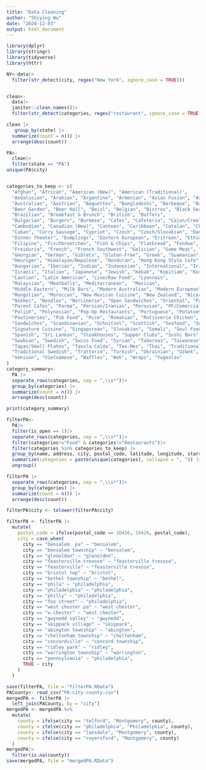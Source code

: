 ```yaml
---
title: "Data Cleaning"
author: "Shiying Wu"
date: "2024-12-03"
output: html_document
---
```


```r
library(dplyr)
library(stringr)
library(tidyverse)
library(httr)  
```
```r
NY<-data|>
  filter(str_detect(city, regex("New York", ignore_case = TRUE)))


clean<-
  data|>
  janitor::clean_names()|>
  filter(str_detect(categories, regex("restaurant", ignore_case = TRUE))) 

clean |>
   group_by(state) |>
  summarize(count = n()) |>
  arrange(desc(count))

PA<-
  clean|>
  filter(state == "PA") 
unique(PA$city)


categories_to_keep <- c(
  "Afghan", "African", "American (New)", "American (Traditional)", 
  "Andalusian", "Arabian", "Argentine", "Armenian", "Asian Fusion", "Asturian", 
  "Australian", "Austrian", "Baguettes", "Bangladeshi", "Barbeque", "Basque", "Bavarian", 
  "Beer Garden", "Beer Hall", "Beisl", "Belgian", "Bistros", "Black Sea", "Brasseries", 
  "Brazilian", "Breakfast & Brunch", "British", "Buffets", 
  "Bulgarian", "Burgers", "Burmese", "Cafes", "Cafeteria", "Cajun/Creole", 
  "Cambodian", "Canadian (New)", "Canteen", "Caribbean", "Catalan", "Cheesesteaks", "Chicken Shop", "Chicken Wings", "Chilean", "Chinese", "Comfort Food", "Corsican", "Creperies", 
  "Cuban", "Curry Sausage", "Cypriot", "Czech", "Czech/Slovakian", "Danish", "Delis", "Diners", 
  "Dinner Theater", "Dumplings", "Eastern European", "Eritrean", "Ethiopian", "Fast Food", 
  "Filipino", "Fischbroetchen", "Fish & Chips", "Flatbread", "Fondue", "Food Court", "Food Stands", 
  "Freiduria", "French", "French Southwest", "Galician", "Game Meat", "Gastropubs", 
  "Georgian", "German", "Giblets", "Gluten-Free", "Greek", "Guamanian", "Halal", "Hawaiian", 
  "Heuriger", "Himalayan/Nepalese", "Honduran", "Hong Kong Style Cafe", "Hot Dogs", "Hot Pot", 
  "Hungarian", "Iberian", "Indian", "Indonesian", "International", "Irish", "Island Pub", 
  "Israeli", "Italian", "Japanese", "Jewish", "Kebab", "Kopitiam", "Korean", "Kosher", "Kurdish", "Laos", 
  "Laotian", "Latin American", "Live/Raw Food", "Lyonnais", 
  "Malaysian", "Meatballs", "Mediterranean",  "Mexican",
  "Middle Eastern", "Milk Bars", "Modern Australian", "Modern European", 
  "Mongolian", "Moroccan", "New Mexican Cuisine", "New Zealand", "Nicaraguan", "Night Food", 
  "Nikkei", "Noodles", "Norcinerie", "Open Sandwiches", "Oriental", "Pakistani", "Pan Asian", 
  "Parent Cafes", "Parma", "Persian/Iranian", "Peruvian", "PF/Comercial", "Pita", "Pizza", 
  "Polish", "Polynesian", "Pop-Up Restaurants", "Portuguese", "Potatoes", 
  "Poutineries", "Pub Food", "Rice", "Romanian", "Rotisserie Chicken", "Russian", "Salad", 
  "Sandwiches", "Scandinavian", "Schnitzel", "Scottish", "Seafood", "Serbo Croatian", 
  "Signature Cuisine", "Singaporean", "Slovakian", "Somali", "Soul Food", "Soup", "Southern", 
  "Spanish", "Sri Lankan", "Steakhouses", "Supper Clubs", "Sushi Bars", 
  "Swabian", "Swedish", "Swiss Food", "Syrian", "Tabernas", "Taiwanese", "Tapas Bars", 
  "Tapas/Small Plates", "Tavola Calda", "Tex-Mex", "Thai", "Traditional Norwegian", 
  "Traditional Swedish", "Trattorie", "Turkish", "Ukrainian", "Uzbek", "Vegan", "Vegetarian", 
  "Venison", "Vietnamese", "Waffles", "Wok", "Wraps", "Yugoslav"
)
category_summary<-
  PA |>
  separate_rows(categories, sep = ",\\s*")|>
  group_by(categories) |>
  summarize(count = n()) |>
  arrange(desc(count))

print(category_summary)

filterPA<-
  PA|>
  filter(is_open == 1)|>
  separate_rows(categories, sep = ",\\s*")|>
  filter(categories!="Food" & categories!="Restaurants")|>
  filter(categories %in% categories_to_keep) |>
  group_by(name, address, city, postal_code, latitude, longitude, stars, review_count, attributes, hours) |>  
  summarize(categories = paste(unique(categories), collapse = ", ")) |> 
  ungroup()

filterPA |>
  separate_rows(categories, sep = ",\\s*")|>
  group_by(categories) |>
  summarize(count = n()) |>
  arrange(desc(count))

filterPA$city <- tolower(filterPA$city)

filterPA <- filterPA |>
  mutate(
    postal_code = ifelse(postal_code == 10426, 19426, postal_code),
    city = case_when(
      city == "bensalem. pa" ~ "bensalem",
      city == "bensalem township" ~ "bensalem",
      city == "glenoldan" ~ "glenolden",
      city == "feasterville-trevose" ~ "feasterville trevose",
      city == "feasterville" ~ "feasterville trevose",
      city == "bristol twp" ~ "bristol",
      city == "bethel township" ~ "bethel",
      city == "phila" ~ "philadelphia",
      city == "philadelphia" ~ "philadelphia",
      city == "philly" ~ "philadelphia",
      city == "fox street" ~ "philadelphia",
      city == "west chester pa" ~ "west chester",
      city == "w.chester" ~ "west chester",
      city == "gwynedd valley" ~ "gwynedd",
      city == "skippack village" ~ "skippack",
      city == "abington township" ~ "abington",
      city == "cheltenham township" ~ "cheltenham",
      city == "concordville" ~ "concord township",
      city == "ridley park" ~ "ridley",
      city == "warrington township" ~ "warrington",
      city == "pennsylvania" ~ "philadelphia",
      TRUE ~ city  
    )
  )

save(filterPA, file = "filterPA.RData")
PACounty<- read_csv("PA-city-county.csv")
mergedPA <- filterPA |>
  left_join(PACounty, by = "city")
mergedPA <- mergedPA %>%
  mutate(
    county = ifelse(city == "telford", "Montgomery", county),
    county = ifelse(city == "philadelphia", "Philadelphia", county),
    county = ifelse(city == "lansdale", "Montgomery", county),
    county = ifelse(city == "royersford", "Montgomery", county)
  )
mergedPA|>
  filter(is.na(county))
save(mergedPA, file = "mergedPA.RData")

```
